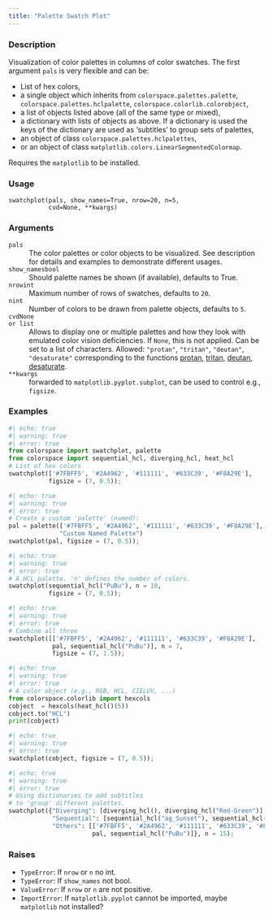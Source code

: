 ```yaml
---
title: "Palette Swatch Plot"
---
```


### Description

Visualization of color palettes in columns of color swatches.
The first argument `pals` is very flexible and can be:

* List of hex colors,
* a single object which inherits from `colorspace.palettes.palette`,
    `colorspace.palettes.hclpalette`,
    `colorspace.colorlib.colorobject`,
* a list of objects listed above (all of the same type or mixed),
* a dictionary with lists of objects as above. If a dictionary is used
    the keys of the dictionary are used as 'subtitles' to group sets
    of palettes,
* an object of class `colorspace.palettes.hclpalettes`,
* or an object of class `matplotlib.colors.LinearSegmentedColormap`.

Requires the `matplotlib` to be installed.

### Usage

<pre><code class='language-python'>swatchplot(pals, show_names=True, nrow=20, n=5,<br/>           cvd=None, **kwargs)</code></pre>

### Arguments

<dl class="pyp-list param-list">
  <dt style = "white-space: nowrap; font-family: monospace; vertical-align: top">
   <code id="colorspace.swatchplot.swatchplot:pals">pals</code>
  </dt>
 <dd>The color palettes or color objects to be visualized.
See description for details and examples to demonstrate different
usages.</dd>
  <dt style = "white-space: nowrap; font-family: monospace; vertical-align: top">
   <code id="colorspace.swatchplot.swatchplot:show_names">show_names</code><code class="argument-class">bool</code>
  </dt>
 <dd>Should palette names be shown (if available), defaults to True.</dd>
  <dt style = "white-space: nowrap; font-family: monospace; vertical-align: top">
   <code id="colorspace.swatchplot.swatchplot:nrow">nrow</code><code class="argument-class">int</code>
  </dt>
 <dd>Maximum number of rows of swatches, defaults to `20`.</dd>
  <dt style = "white-space: nowrap; font-family: monospace; vertical-align: top">
   <code id="colorspace.swatchplot.swatchplot:n">n</code><code class="argument-class">int</code>
  </dt>
 <dd>Number of colors to be drawn from palette objects, defaults to `5`.</dd>
  <dt style = "white-space: nowrap; font-family: monospace; vertical-align: top">
   <code id="colorspace.swatchplot.swatchplot:cvd">cvd</code><code class="argument-class">None or list</code>
  </dt>
 <dd>Allows to display one or multiple palettes and how they look
with emulated color vision deficiencies. If `None`, this is not applied.
Can be set to a list of characters. Allowed:
`"protan"`, `"tritan"`, `"deutan"`, `"desaturate"` corresponding to the functions
[protan](colorspace.CVD.protan.qmd),
[tritan](colorspace.CVD.tritan.qmd),
[deutan](colorspace.CVD.deutan.qmd),
[desaturate](colorspace.CVD.desaturate.qmd).</dd>
  <dt style = "white-space: nowrap; font-family: monospace; vertical-align: top">
   <code id="colorspace.swatchplot.swatchplot:**kwargs">**kwargs</code>
  </dt>
 <dd>forwarded to `matplotlib.pyplot.subplot`, can be used to control e.g.,
`figsize`.</dd>
</dl>

### Examples

```python
#| echo: true
#| warning: true
#| error: true
from colorspace import swatchplot, palette
from colorspace import sequential_hcl, diverging_hcl, heat_hcl
# List of hex colors
swatchplot(['#7FBFF5', '#2A4962', '#111111', '#633C39', '#F8A29E'],
           figsize = (7, 0.5));
```

```python
#| echo: true
#| warning: true
#| error: true
# Create a custom 'palette' (named):
pal = palette(['#7FBFF5', '#2A4962', '#111111', '#633C39', '#F8A29E'],
              "Custom Named Palette")
swatchplot(pal, figsize = (7, 0.5));
```

```python
#| echo: true
#| warning: true
#| error: true
# A HCL palette. 'n' defines the number of colors.
swatchplot(sequential_hcl("PuBu"), n = 10,
           figsize = (7, 0.5));
```

```python
#| echo: true
#| warning: true
#| error: true
# Combine all three
swatchplot([['#7FBFF5', '#2A4962', '#111111', '#633C39', '#F8A29E'],
            pal, sequential_hcl("PuBu")], n = 7,
            figsize = (7, 1.5));
```

```python
#| echo: true
#| warning: true
#| error: true
# A color object (e.g., RGB, HCL, CIELUV, ...)
from colorspace.colorlib import hexcols
cobject  = hexcols(heat_hcl()(5))
cobject.to("HCL")
print(cobject)
```

```python
#| echo: true
#| warning: true
#| error: true
swatchplot(cobject, figsize = (7, 0.5));
```

```python
#| echo: true
#| warning: true
#| error: true
# Using dictionaries to add subtitles
# to 'group' different palettes.
swatchplot({"Diverging": [diverging_hcl(), diverging_hcl("Red-Green")],
            "Sequential": [sequential_hcl("ag_Sunset"), sequential_hcl("OrRd")],
            "Others": [['#7FBFF5', '#2A4962', '#111111', '#633C39', '#F8A29E'],
                       pal, sequential_hcl("PuBu")]}, n = 15);
```




### Raises

<ul class="python-raises">
<li><code class="text-warning">TypeError</code>: If `nrow` or `n` no int.
<li><code class="text-warning">TypeError</code>: If `show_names` not bool.
<li><code class="text-warning">ValueError</code>: If `nrow` or `n` are not positive.
<li><code class="text-warning">ImportError</code>: If `matplotlib.pyplot` cannot be imported, maybe `matplotlib` not installed?
</ul>

